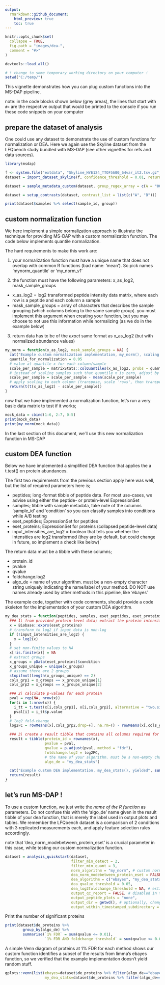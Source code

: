 ```yaml
---
output: 
  rmarkdown::github_document:
    html_preview: true
    toc: true
---
```


```r
knitr::opts_chunk$set(
  collapse = TRUE,
  fig.path = "images/dea-",
  comment = "#>"
)
```

```r
devtools::load_all()

# ! change to some temporary working directory on your computer !
setwd("C:/temp/")
```



This vignette demonstrates how you can plug custom functions into the MS-DAP pipeline.

note: in the code blocks shown below (grey areas), the lines that start with `#> ` are the respective output that would be printed to the console if you run these code snippets on your computer

## prepare the dataset of analysis

One could use any dataset to demonstrate the use of custom functions for normalization or DEA. Here we again use the Skyline dataset from the LFQbench study bundled with MS-DAP (see other vignettes for refs and data sources).


```r
library(msdap)

f <- system.file("extdata", "Skyline_HYE124_TTOF5600_64var_it2.tsv.gz", package = "msdap")
dataset = import_dataset_skyline(f, confidence_threshold = 0.01, return_decoys = F, acquisition_mode = "dia")

dataset = sample_metadata_custom(dataset, group_regex_array = c(A = "007|009|011", B = "008|010|012") )

dataset = setup_contrasts(dataset, contrast_list = list(c("A", "B")))

print(dataset$samples %>% select(sample_id, group))
```


## custom normalization function

We here implement a simple normalization approach to illustrate the technique for providing MS-DAP with a custom normalization function. The code below implements quantile normalization.

The hard requirements to make this work are:

1) your normalization function must have a unique name that does not overlap with common R functions (bad name: 'mean'). So pick names 'mynorm_quantile' or 'my_norm_v1'

2) the function must have the following parameters: x_as_log2, mask_sample_groups
- x_as_log2 = log2 transformed peptide intensity data matrix, where each row is a peptide and each column a sample
- mask_sample_groups = array of characters that describes the sample grouping (which columns belong to the same sample group). you must implement this argument when creating your function, but you may choose to not use this information while normalizing (as we do in the example below)

3) return data has to be of the _exact_ same format as x_as_log2 (but with normalized abundance values)


```r
my_norm = function(x_as_log2, mask_sample_groups = NA) {
  cat("Example custom normalization implementation, my_norm(), scaling all samples by some quantile\n")
  quantile_for_normalization = 0.95
  # value at quantile x for each column/sample
  scale_per_sample = matrixStats::colQuantiles(x_as_log2, probs = quantile_for_normalization, na.rm=T)
  # instead of scaling samples such that quantile x is zero, adjust by mean shift so output values are of the same order as input
  scale_per_sample = scale_per_sample - mean(scale_per_sample)
  # apply scaling to each column (transpose, scale 'rows', then transpose again)
  return(t(t(x_as_log2) - scale_per_sample))
}
```


now that we have implemented a normalization function, let's run a very basic data matrix to test if it works;
```r
mock_data = cbind(1:6, 2:7, 0:5)
print(mock_data)
print(my_norm(mock_data))
```

In the last section of this document, we'll use this new normalization function in MS-DAP



## custom DEA function

Below we have implemented a simplified DEA function that applies the a t.test() on protein abundances.

The first two requirements from the previous section apply here was well, but the list of required parameters here is;

- peptides; long-format tibble of peptide data. For most use-cases, we advise using either the peptide- or protein-level ExpressionSet
- samples; tibble with sample metadata, take note of the columns 'sample_id' and 'condition' so you can classify samples into conditions while A/B testing
- eset_peptides; ExpressionSet for peptides
- eset_proteins; ExpressionSet for proteins (collapsed peptide-level data)
- input_intensities_are_log2 = boolean that tells you whether the intensities are log2 transformed (they are by default, but could change in future, so implement a check like below)

The return data must be a tibble with these columns;

- protein_id
- pvalue
- qvalue
- foldchange.log2
- algo_de = name of your algorithm. must be a non-empty character string uniquely indicating the name/label of your method. DO NOT use names already used by other methods in this pipeline, like 'ebayes'

The example code, together with code comments, should provide a code skeleton for the implementation of your custom DEA algorithm.

```r
my_dea_stats = function(peptides, samples, eset_peptides, eset_proteins, input_intensities_are_log2) {
  ### 1) from provided protein-level data; extract the protein intensity matrix, to which condition each sample belongs and find the columns matching groups 1 and 2
  x = Biobase::exprs(eset_proteins)
  # transform to log2 if input data is non-log
  if (!input_intensities_are_log2) {
    x = log2(x)
  }
  # set non-finite values to NA
  x[!is.finite(x)] = NA
  # extract groups
  x_groups = pData(eset_proteins)$condition
  x_groups_unique = unique(x_groups)
  # assume there are 2 groups
  stopifnot(length(x_groups_unique) == 2)
  cols_grp1 = x_groups == x_groups_unique[1]
  cols_grp2 = x_groups == x_groups_unique[2]

  ### 2) calculate p-values for each protein
  pval = rep(NA, nrow(x))
  for(i in 1:nrow(x)) {
    i_tt = t.test(x[i,cols_grp1], x[i,cols_grp2], alternative = "two.sided", paired = FALSE, var.equal = FALSE)
    pval[i] = i_tt$p.value
  }
  # log2 fold-change
  log2FC = rowMeans(x[,cols_grp2,drop=F], na.rm=T) - rowMeans(x[,cols_grp1,drop=F], na.rm=T)

  ### 3) create a result tibble that contains all columns required for downstream compatability with this pipeline; protein_id, pvalue, qvalue, foldchange.log2, algo_de
  result = tibble(protein_id = rownames(x),
                  pvalue = pval,
                  qvalue = p.adjust(pval, method = "fdr"),
                  foldchange.log2 = log2FC,
                  # the name of your algorithm. must be a non-empty character string uniquely indicating the name/label of your method (eg; do NOT use names already used by other methods in this pipeline, like 'ebayes')
                  algo_de = "my_dea_stats")

  cat("Example custom DEA implementation, my_dea_stats(), yielded", sum(is.finite(result$qvalue) & result$qvalue<=0.01), "hits at qvalue<=0.01\n")
  return(result)
}
```


## let's run MS-DAP !

To use a custom function, we just write the _name of the R function_ as parameters. Do not confuse this with the 'algo_de' name given in the result tibble of your dea function, that is merely the label used in output plots and tables. We remember the LFQbench dataset is a comparison of 2 conditions with 3 replicated measurements each, and apply feature selection rules accordingly.

note that 'dea_norm_modebetween_protein_eset' is a crucial parameter in this case, while testing our custom normalization function.

```r
dataset = analysis_quickstart(dataset,
                              filter_min_detect = 2,
                              filter_min_quant = 3,
                              norm_algorithm = "my_norm", # custom norm !
                              dea_norm_modebetween_protein_eset = FALSE, # do not apply additional normalization on protein-level after roll-up from "my_norm" normalized peptides to protein-level
                              dea_algorithm = c("ebayes", "my_dea_stats"), # we use good ol' eBayes for reference, and our custom dea !
                              dea_qvalue_threshold = 0.05,
                              dea_log2foldchange_threshold = NA, # estimate a fold-change threshold for proteins to be significant
                              output_qc_report = FALSE, # disabled in this document, but do create a QC report when testing code to review those volcano's, p-value and foldchange distributions !
                              output_peptide_plots = "none",
                              output_dir = getwd(), # optionally, change the output directory (now files are printed to the working directory)
                              output_within_timestamped_subdirectory = FALSE)
```


Print the number of significant proteins
```r
print(dataset$de_proteins %>% 
        group_by(algo_de) %>% 
        summarise(`1% FDR` = sum(qvalue <= 0.01),
                  `1% FDR AND foldchange threshold` = sum(qvalue <= 0.01 & signif)))
```


A simple Venn diagram of proteins at 1% FDR for each method shows our custom function identifies a subset of the results from limma's ebayes function, so we verified that the example implementation doesn't yield random stuff.
```r
gplots::venn(list(ebayes=dataset$de_proteins %>% filter(algo_de=="ebayes" & qvalue <= 0.01) %>% pull(protein_id),
                  my_dea_stats=dataset$de_proteins %>% filter(algo_de=="my_dea_stats" & qvalue <= 0.01) %>% pull(protein_id)))
```

